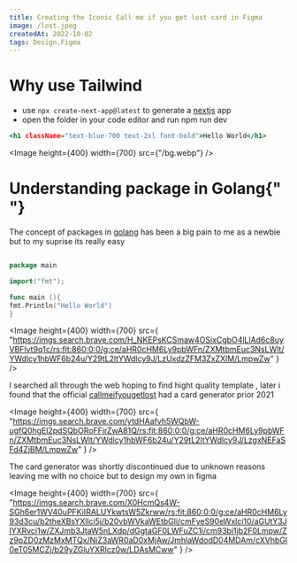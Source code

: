 ```yaml
---
title: Creating the Iconic Call me if you get lost card in Figma
image: /lost.jpeg
createdAt: 2022-10-02
tags: Design,Figma
---
```


# Why use Tailwind

- use `npx create-next-app@latest` to generate a [nextjs](https://nextjs.org) app
- open the folder in your code editor and run npm run dev

```html:index.html
<h1 className="text-blue-700 text-2xl font-bold">Hello World</h1>
```

<Image height={400} width={700} src={"/bg.webp"} />

# Understanding package in Golang{" "}

The concept of packages in [golang](http://go.dev) has been a big pain to me
as a newbie but to my suprise its really easy

```go:main.go showLineNumbers

package main

import("fmt");

func main (){
fmt.Println("Hello World")
}

```

<Image
  height={400}
  width={700}
  src={
    "https://imgs.search.brave.com/H_NKEPsKCSmaw4OSixCgbO4lLlAd6c8uyVBFlvt9q1c/rs:fit:860:0:0/g:ce/aHR0cHM6Ly9pbWFn/ZXMtbmEuc3NsLWlt/YWdlcy1hbWF6b24u/Y29tL2ltYWdlcy9J/LzUxdzZFM3ZxZXlM/LmpwZw"
  }
/>

I searched all through the web hoping to find hight quality template , later i found that the official [callmeifyougetlost](http://callmeifyougetlost.com) had a card generator prior 2021

<Image
  height={400}
  width={700}
  src={
    "https://imgs.search.brave.com/ytdHAafvh5WQbW-ugfQ0hgEl2pdSQbORoFFjrZwA81Q/rs:fit:860:0:0/g:ce/aHR0cHM6Ly9pbWFn/ZXMtbmEuc3NsLWlt/YWdlcy1hbWF6b24u/Y29tL2ltYWdlcy9J/LzgxNEFaSFd4ZjBM/LmpwZw"
  }
/>

The card generator was shortly discontinued due to unknown reasons leaving me with no choice but to design my own in figma

<Image
  height={400}
  width={700}
  src={
    "https://imgs.search.brave.com/X0HcmQs4W-SGh6er1WV40uPFKiIRALUYkwtsW5Zkrww/rs:fit:860:0:0/g:ce/aHR0cHM6Ly93d3cu/b2theXBsYXllci5j/b20vbWVkaWEtbGli/cmFyeS90eWxlci10/aGUtY3JlYXRvci1w/ZXJmb3JtaW5nLXdp/dGgtaGF0LWFuZC1i/cm93bi1jb2F0Lmpw/Zz9pZD0zMzMxMTQx/NiZ3aWR0aD0xMjAw/JmhlaWdodD04MDAm/cXVhbGl0eT05MCZj/b29yZGluYXRlcz0w/LDAsMCww"
  }
/>
